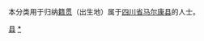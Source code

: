 {{Catnav|頁面分類|各種主題的頁面分類|依中国各省来作的分类|各地中国人|四川人|阿坝人}}
{{Catnav|頁面分類|人物|各國人物|中国人|各地中国人|四川人|阿坝人}}

本分类用于归纳[[籍贯|籍贯]]（出生地）属于[[四川省|四川省]][[马尔康县|马尔康县]]的人士。

[[Category:阿坝人|县]]
[[Category:马尔康市|*]]